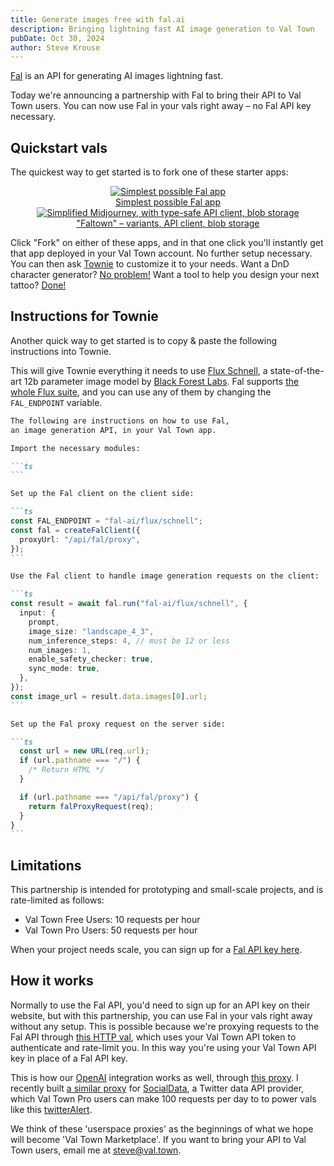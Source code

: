 ```yaml
---
title: Generate images free with fal.ai
description: Bringing lightning fast AI image generation to Val Town
pubDate: Oct 30, 2024
author: Steve Krouse
---
```


<style>
  {`
    .lineup {
      display: grid;
      grid-template-columns: 1fr 1fr;
      grid-gap: 20px;
    }
    figcaption {
      margin-top: -20px;
    }
    .border {
      border: 2px solid #eaeaea;
      padding: 5px;
    }
    #subscribe {
      font-size: 20px; 
      border: 2px solid #143f9d; 
      text-align:center; 
      border-radius: 5px; 
      text-decoration: none; 
      display: block;
    }
    #subscribe:hover {
      background-color: #143f9d;
      color: white;
    }
`}
</style>


[Fal](https://fal.ai/) is an API for generating AI images lightning fast.

Today we're announcing a partnership with Fal to bring their API to Val Town users. You can now use Fal in your vals right away – no Fal API key necessary.

## Quickstart vals

The quickest way to get started is to fork one of these starter apps:

<div class='lineup'>
  <div align="center">
    <a href="https://www.val.town/v/stevekrouse/falDemoApp"> 
      <Image src={Demo} alt="Simplest possible Fal app" class="border" />
      <figcaption>
        Simplest possible Fal app
      </figcaption>
    </a>
  </div>

  <div align="center">
    <a href="https://www.val.town/v/drochetti/faltown">
      <Image src=  {Faltown} alt="Simplified Midjourney, with type-safe API client, blob storage" class="border" />
      <figcaption>
      "Faltown" – variants, API client, blob storage
      </figcaption>
    </a>
  </div>
</div>

Click "Fork" on either of these apps, and in that one click you'll instantly get that app deployed in your Val Town account. No further setup necessary. You can then ask [Townie](https://val.town/townie) to customize it to your needs. Want a DnD character generator? [No problem!](https://stevekrouse-genuinevioletswordtail.web.val.run/) Want a tool to help you design your next tattoo? [Done!](https://stevekrouse-tattoodesignapp.web.val.run/)

## Instructions for Townie

Another quick way to get started is to copy & paste the following instructions into Townie.

This will give Townie everything it needs to use [Flux Schnell](https://fal.ai/models/fal-ai/flux/schnell),
a state-of-the-art 12b parameter image model by [Black Forest Labs](https://blackforestlabs.ai/#get-flux).
Fal supports [the whole Flux suite](https://fal.ai/flux), and you can use any of them by changing the `FAL_ENDPOINT` variable.

````markdown
The following are instructions on how to use Fal,
an image generation API, in your Val Town app.

Import the necessary modules:

```ts
```

Set up the Fal client on the client side:

```ts
const FAL_ENDPOINT = "fal-ai/flux/schnell";
const fal = createFalClient({
  proxyUrl: "/api/fal/proxy",
});
```

Use the Fal client to handle image generation requests on the client:

```ts
const result = await fal.run("fal-ai/flux/schnell", {
  input: {
    prompt,
    image_size: "landscape_4_3",
    num_inference_steps: 4, // must be 12 or less
    num_images: 1,
    enable_safety_checker: true,
    sync_mode: true,
  },
});
const image_url = result.data.images[0].url;
```

Set up the Fal proxy request on the server side:

```ts
  const url = new URL(req.url);
  if (url.pathname === "/") {
    /* Return HTML */
  }

  if (url.pathname === "/api/fal/proxy") {
    return falProxyRequest(req);
  }
}
```
````

## Limitations

This partnership is intended for prototyping and small-scale projects, and is rate-limited as follows:

- Val Town Free Users: 10 requests per hour
- Val Town Pro Users: 50 requests per hour

When your project needs scale, you can sign up for a [Fal API key here](https://fal.ai/).

## How it works

Normally to use the Fal API, you'd need to sign up for an API key on their website, but with this partnership, you can use Fal in your vals right away without any setup. This is possible because we're proxying requests to the Fal API through [this HTTP val](https://www.val.town/v/drochetti/faltownproxy), which uses your Val Town API token to authenticate and rate-limit you. In this way you're using your Val Town API key in place of a Fal API key.

This is how our [OpenAI](https://docs.val.town/std/openai/) integration works as well, through [this proxy](https://www.val.town/v/std/openaiproxy). I recently built [a similar proxy](https://www.val.town/v/stevekrouse/socialDataProxy) for [SocialData](https://socialdata.tools/), a Twitter data API provider, which Val Town Pro users can make 100 requests per day to to power vals like this [twitterAlert](https://www.val.town/v/stevekrouse/twitterAlert).

We think of these 'userspace proxies' as the beginnings of what we hope will become 'Val Town Marketplace'. If you want to bring your API to Val Town users, email me at steve@val.town.
